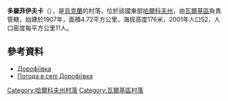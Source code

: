 {{coord|49|47|32|N|35|25|48|E|scale:100000_region:UA|display=title}}

'''多羅菲伊夫卡'''（{{lang-uk|Дорофіївка}}），是[[烏克蘭|烏克蘭]]的村落，位於該國東部[[哈爾科夫州|哈爾科夫州]]，由[[瓦爾基區|瓦爾基區]]負責管轄，始建於1907年，面積4.72平方公里，海拔高度176米，2001年人口52，人口密度每平方公里11人。

==參考資料==
* [http://gska2.rada.gov.ua/pls/z7502/A005?rdat1=09.01.2009&rf7571=32604 Дорофіївка]{{dead link|date=2017年12月 |bot=InternetArchiveBot |fix-attempted=yes }}
* [http://weather.in.ua/ua/har'kovskaja/7217 Погода в селі Дорофіївка]{{Wayback|url=http://weather.in.ua/ua/har%27kovskaja/7217 |date=20200806071122 }}

{{DEFAULTSORT:Дорофіївка}}
[[Category:哈爾科夫州村落|Category:哈爾科夫州村落]]
[[Category:瓦爾基區村落|Category:瓦爾基區村落]]


{{Kharkiv-geo-stub}}